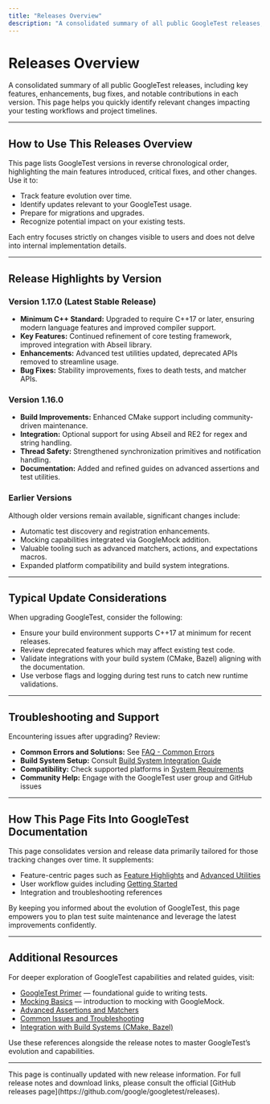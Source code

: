 ```yaml
---
title: "Releases Overview"
description: "A consolidated summary of all public GoogleTest releases, including key features, enhancements, bug fixes, and notable contributions in each version. Use this page to quickly identify changes relevant to your workflow or project timeline."
---
```


# Releases Overview

A consolidated summary of all public GoogleTest releases, including key features, enhancements, bug fixes, and notable contributions in each version. This page helps you quickly identify relevant changes impacting your testing workflows and project timelines.

---

## How to Use This Releases Overview

This page lists GoogleTest versions in reverse chronological order, highlighting the main features introduced, critical fixes, and other changes. Use it to:

- Track feature evolution over time.
- Identify updates relevant to your GoogleTest usage.
- Prepare for migrations and upgrades.
- Recognize potential impact on your existing tests.

Each entry focuses strictly on changes visible to users and does not delve into internal implementation details.

---

## Release Highlights by Version

### Version 1.17.0 (Latest Stable Release)
- **Minimum C++ Standard:** Upgraded to require C++17 or later, ensuring modern language features and improved compiler support.
- **Key Features:** Continued refinement of core testing framework, improved integration with Abseil library.
- **Enhancements:** Advanced test utilities updated, deprecated APIs removed to streamline usage.
- **Bug Fixes:** Stability improvements, fixes to death tests, and matcher APIs.

### Version 1.16.0
- **Build Improvements:** Enhanced CMake support including community-driven maintenance.
- **Integration:** Optional support for using Abseil and RE2 for regex and string handling.
- **Thread Safety:** Strengthened synchronization primitives and notification handling.
- **Documentation:** Added and refined guides on advanced assertions and test utilities.

### Earlier Versions
Although older versions remain available, significant changes include:
- Automatic test discovery and registration enhancements.
- Mocking capabilities integrated via GoogleMock addition.
- Valuable tooling such as advanced matchers, actions, and expectations macros.
- Expanded platform compatibility and build system integrations.

---

## Typical Update Considerations

When upgrading GoogleTest, consider the following:

- Ensure your build environment supports C++17 at minimum for recent releases.
- Review deprecated features which may affect existing test code.
- Validate integrations with your build system (CMake, Bazel) aligning with the documentation.
- Use verbose flags and logging during test runs to catch new runtime validations.

---

## Troubleshooting and Support

Encountering issues after upgrading? Review:

- **Common Errors and Solutions:** See [FAQ - Common Errors](../../faq/usage-getting-started/faq-common-errors.md)
- **Build System Setup:** Consult [Build System Integration Guide](../../guides/integration-and-optimization/build-system-integration.md)
- **Compatibility:** Check supported platforms in [System Requirements](../../getting-started/prerequisites-installation/system-requirements.md)
- **Community Help:** Engage with the GoogleTest user group and GitHub issues

---

## How This Page Fits Into GoogleTest Documentation

This page consolidates version and release data primarily tailored for those tracking changes over time. It supplements:

- Feature-centric pages such as [Feature Highlights](../../overview/feature-glance/feature-highlights.md) and [Advanced Utilities](../../api-reference/core-testing/advanced-utilities.md)
- User workflow guides including [Getting Started](../../getting-started/configuration-first-run/write-first-test.md)
- Integration and troubleshooting references

By keeping you informed about the evolution of GoogleTest, this page empowers you to plan test suite maintenance and leverage the latest improvements confidently.

---

## Additional Resources

For deeper exploration of GoogleTest capabilities and related guides, visit:

- [GoogleTest Primer](../../docs/primer.md) — foundational guide to writing tests.
- [Mocking Basics](../../guides/core-workflows/mocking-basics.md) — introduction to mocking with GoogleMock.
- [Advanced Assertions and Matchers](../../guides/core-workflows/advanced-assertions-matchers.md)
- [Common Issues and Troubleshooting](../../getting-started/troubleshooting-validation/common-issues.md)
- [Integration with Build Systems (CMake, Bazel)](../../guides/integration-and-optimization/build-system-integration.md)

Use these references alongside the release notes to master GoogleTest’s evolution and capabilities.

---

<Note>
This page is continually updated with new release information. For full release notes and download links, please consult the official [GitHub releases page](https://github.com/google/googletest/releases).
</Note>
